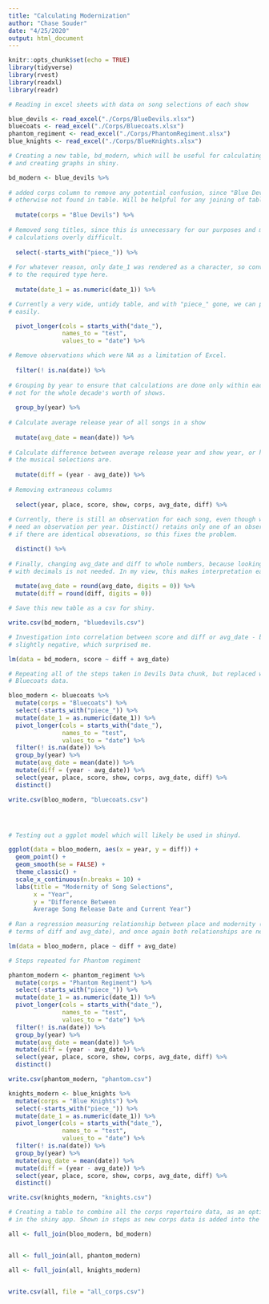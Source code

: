 ```yaml
---
title: "Calculating Modernization"
author: "Chase Souder"
date: "4/25/2020"
output: html_document
---
```


```r
knitr::opts_chunk$set(echo = TRUE)
library(tidyverse)
library(rvest)
library(readxl)
library(readr)
```


```r

# Reading in excel sheets with data on song selections of each show

blue_devils <- read_excel("./Corps/BlueDevils.xlsx")
bluecoats <- read_excel("./Corps/Bluecoats.xlsx")
phantom_regiment <- read_excel("./Corps/PhantomRegiment.xlsx")
blue_knights <- read_excel("./Corps/BlueKnights.xlsx")

```


```r

# Creating a new table, bd_modern, which will be useful for calculating regression
# and creating graphs in shiny.

bd_modern <- blue_devils %>%
  
# added corps column to remove any potential confusion, since "Blue Devils" was 
# otherwise not found in table. Will be helpful for any joining of tables later.
  
  mutate(corps = "Blue Devils") %>%
  
# Removed song titles, since this is unnecessary for our purposes and makes our 
# calculations overly difficult.
    
  select(-starts_with("piece_")) %>%
  
# For whatever reason, only date_1 was rendered as a character, so converting it 
# to the required type here.
    
  mutate(date_1 = as.numeric(date_1)) %>%

# Currently a very wide, untidy table, and with "piece_" gone, we can pivot
# easily. 

  pivot_longer(cols = starts_with("date_"),
               names_to = "test",
               values_to = "date") %>%

# Remove observations which were NA as a limitation of Excel.
  
  filter(! is.na(date)) %>%
  
# Grouping by year to ensure that calculations are done only within each show, 
# not for the whole decade's worth of shows.
  
  group_by(year) %>%
  
# Calculate average release year of all songs in a show  
  
  mutate(avg_date = mean(date)) %>%
  
# Calculate difference between average release year and show year, or how modern
# the musical selections are.
  
  mutate(diff = (year - avg_date)) %>%
  
# Removing extraneous columns
  
  select(year, place, score, show, corps, avg_date, diff) %>%
  
# Currently, there is still an observation for each song, even though we only 
# need an observation per year. Distinct() retains only one of an observation 
# if there are identical obsevations, so this fixes the problem.  

  distinct() %>%
  
# Finally, changing avg_date and diff to whole numbers, because looking at years
# with decimals is not needed. In my view, this makes interpretation easier.
    
  mutate(avg_date = round(avg_date, digits = 0)) %>%
  mutate(diff = round(diff, digits = 0))

# Save this new table as a csv for shiny.

write.csv(bd_modern, "bluedevils.csv")

# Investigation into correlation between score and diff or avg_date - both are
# slightly negative, which surprised me.

lm(data = bd_modern, score ~ diff + avg_date)

```



```r

# Repeating all of the steps taken in Devils Data chunk, but replaced with
# Bluecoats data.

bloo_modern <- bluecoats %>%
  mutate(corps = "Bluecoats") %>%
  select(-starts_with("piece_")) %>%
  mutate(date_1 = as.numeric(date_1)) %>%
  pivot_longer(cols = starts_with("date_"),
               names_to = "test",
               values_to = "date") %>%
  filter(! is.na(date)) %>%
  group_by(year) %>%
  mutate(avg_date = mean(date)) %>%
  mutate(diff = (year - avg_date)) %>%
  select(year, place, score, show, corps, avg_date, diff) %>%
  distinct()

write.csv(bloo_modern, "bluecoats.csv")




# Testing out a ggplot model which will likely be used in shinyd.

ggplot(data = bloo_modern, aes(x = year, y = diff)) +
  geom_point() +
  geom_smooth(se = FALSE) +
  theme_classic() +
  scale_x_continuous(n.breaks = 10) +
  labs(title = "Modernity of Song Selections",
       x = "Year",
       y = "Difference Between 
       Average Song Release Date and Current Year")
            
# Ran a regression measuring relationship between place and modernity (both in 
# terms of diff and avg_date), and once again both relationships are negative.

lm(data = bloo_modern, place ~ diff + avg_date)
```

```r
# Steps repeated for Phantom regiment

phantom_modern <- phantom_regiment %>%
  mutate(corps = "Phantom Regiment") %>%
  select(-starts_with("piece_")) %>%
  mutate(date_1 = as.numeric(date_1)) %>%
  pivot_longer(cols = starts_with("date_"),
               names_to = "test",
               values_to = "date") %>%
  filter(! is.na(date)) %>%
  group_by(year) %>%
  mutate(avg_date = mean(date)) %>%
  mutate(diff = (year - avg_date)) %>%
  select(year, place, score, show, corps, avg_date, diff) %>%
  distinct()

write.csv(phantom_modern, "phantom.csv")

```

```r
knights_modern <- blue_knights %>%
  mutate(corps = "Blue Knights") %>%
  select(-starts_with("piece_")) %>%
  mutate(date_1 = as.numeric(date_1)) %>%
  pivot_longer(cols = starts_with("date_"),
               names_to = "test",
               values_to = "date") %>%
  filter(! is.na(date)) %>%
  group_by(year) %>%
  mutate(avg_date = mean(date)) %>%
  mutate(diff = (year - avg_date)) %>%
  select(year, place, score, show, corps, avg_date, diff) %>%
  distinct()

write.csv(knights_modern, "knights.csv")
```


```r
# Creating a table to combine all the corps repertoire data, as an option
# in the shiny app. Shown in steps as new corps data is added into the repo.

all <- full_join(bloo_modern, bd_modern)


all <- full_join(all, phantom_modern)

all <- full_join(all, knights_modern)


write.csv(all, file = "all_corps.csv")
```
